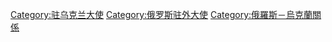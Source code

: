 [[Category:驻乌克兰大使|Category:驻乌克兰大使]]
[[Category:俄罗斯驻外大使|Category:俄罗斯驻外大使]]
[[Category:俄羅斯－烏克蘭關係|Category:俄羅斯－烏克蘭關係]]